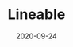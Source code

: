 ---
title: Lineable
category: Partners
tag: Security,Wearables,Hardware
status: publish
date: 2020-09-24
slug: Lineable is a hardware manufacturer that develops next-gen smart wearables || Hardware partner (Korea)
website: https://medium.com/iotex/iotex-lineable-partnership-expanding-the-reach-and-impact-of-wearables-with-blockchain-7ef1e253700d
twitter:
logo: /img/Lineable.png
featured_img: https://wp.gcap1.iotex.io/wp-content/uploads/2020/10/lineble.jpg
telegram:
---